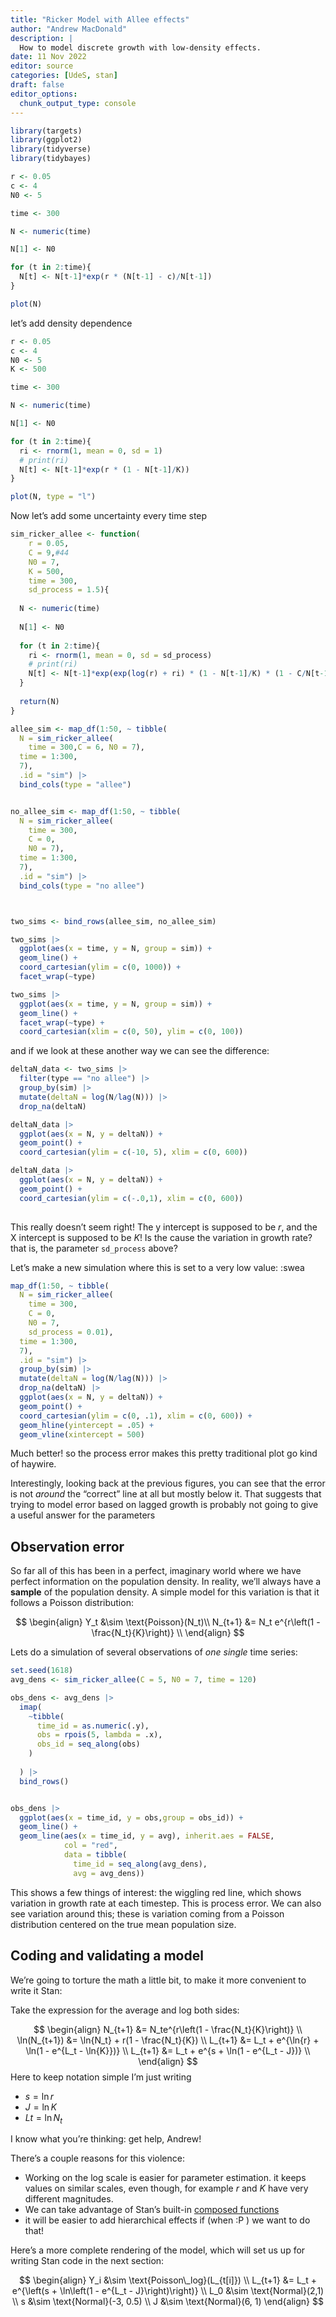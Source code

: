 ```yaml
---
title: "Ricker Model with Allee effects"
author: "Andrew MacDonald"
description: |
  How to model discrete growth with low-density effects.
date: 11 Nov 2022
editor: source
categories: [UdeS, stan]
draft: false
editor_options: 
  chunk_output_type: console
---
```


```r
library(targets)
library(ggplot2)
library(tidyverse)
library(tidybayes)
```


```r
r <- 0.05
c <- 4
N0 <- 5

time <- 300

N <- numeric(time)

N[1] <- N0

for (t in 2:time){
  N[t] <- N[t-1]*exp(r * (N[t-1] - c)/N[t-1])
}

plot(N)

```

let's add density dependence 

```r
r <- 0.05
c <- 4
N0 <- 5
K <- 500

time <- 300

N <- numeric(time)

N[1] <- N0

for (t in 2:time){
  ri <- rnorm(1, mean = 0, sd = 1)
  # print(ri)
  N[t] <- N[t-1]*exp(r * (1 - N[t-1]/K))
}

plot(N, type = "l")
```


Now let's add some uncertainty every time step


```r
sim_ricker_allee <- function(
    r = 0.05,
    C = 9,#44
    N0 = 7,
    K = 500,
    time = 300,
    sd_process = 1.5){
  
  N <- numeric(time)
  
  N[1] <- N0
  
  for (t in 2:time){
    ri <- rnorm(1, mean = 0, sd = sd_process)
    # print(ri)
    N[t] <- N[t-1]*exp(exp(log(r) + ri) * (1 - N[t-1]/K) * (1 - C/N[t-1]))
  }
  
  return(N)
}
```

```r

allee_sim <- map_df(1:50, ~ tibble(
  N = sim_ricker_allee(
    time = 300,C = 6, N0 = 7),
  time = 1:300,
  7),
  .id = "sim") |> 
  bind_cols(type = "allee")


no_allee_sim <- map_df(1:50, ~ tibble(
  N = sim_ricker_allee(
    time = 300,
    C = 0,
    N0 = 7),
  time = 1:300,
  7),
  .id = "sim") |> 
  bind_cols(type = "no allee")



two_sims <- bind_rows(allee_sim, no_allee_sim)

two_sims |> 
  ggplot(aes(x = time, y = N, group = sim)) + 
  geom_line() + 
  coord_cartesian(ylim = c(0, 1000)) + 
  facet_wrap(~type)
```

```r
two_sims |> 
  ggplot(aes(x = time, y = N, group = sim)) + 
  geom_line() + 
  facet_wrap(~type) +
  coord_cartesian(xlim = c(0, 50), ylim = c(0, 100))
```
and if we look at these another way we can see the difference:

```r
deltaN_data <- two_sims |> 
  filter(type == "no allee") |> 
  group_by(sim) |> 
  mutate(deltaN = log(N/lag(N))) |> 
  drop_na(deltaN)

deltaN_data |> 
  ggplot(aes(x = N, y = deltaN)) + 
  geom_point() + 
  coord_cartesian(ylim = c(-10, 5), xlim = c(0, 600))

deltaN_data |> 
  ggplot(aes(x = N, y = deltaN)) + 
  geom_point() + 
  coord_cartesian(ylim = c(-.0,1), xlim = c(0, 600))
  


```

This really doesn't seem right! 
The y intercept is supposed to be $r$, and the X intercept is supposed to be $K$! 
Is the cause the variation in growth rate? that is, the parameter `sd_process` above?


Let's make a new simulation where this is set to a very low value:
:swea
```r
map_df(1:50, ~ tibble(
  N = sim_ricker_allee(
    time = 300,
    C = 0,
    N0 = 7,
    sd_process = 0.01),
  time = 1:300,
  7),
  .id = "sim") |> 
  group_by(sim) |> 
  mutate(deltaN = log(N/lag(N))) |> 
  drop_na(deltaN) |> 
  ggplot(aes(x = N, y = deltaN)) + 
  geom_point() + 
  coord_cartesian(ylim = c(0, .1), xlim = c(0, 600)) + 
  geom_hline(yintercept = .05) + 
  geom_vline(xintercept = 500)
```


Much better! so the process error makes this pretty traditional plot go kind of haywire.

Interestingly, looking back at the previous figures, you can see that the error is not _around_ the "correct" line at all but mostly below it. 
That suggests that trying to model error based on lagged growth is probably not going to give a useful answer for the parameters

## Observation error

So far all of this has been in a perfect, imaginary world where we have perfect information on the population density. 
In reality, we'll always have a **sample** of the population density. 
A simple model for this variation is that it follows a Poisson distribution:


$$ 
\begin{align}
Y_t &\sim \text{Poisson}(N_t)\\
N_{t+1} &= N_t e^{r\left(1 - \frac{N_t}{K}\right)} \\
\end{align}
$$

Lets do a simulation of several observations of *one single* time series:

```r
set.seed(1618)
avg_dens <- sim_ricker_allee(C = 5, N0 = 7, time = 120)

obs_dens <- avg_dens |> 
  imap(
    ~tibble(
      time_id = as.numeric(.y),
      obs = rpois(5, lambda = .x),
      obs_id = seq_along(obs)
    )
    
  ) |> 
  bind_rows()


obs_dens |> 
  ggplot(aes(x = time_id, y = obs,group = obs_id)) + 
  geom_line() + 
  geom_line(aes(x = time_id, y = avg), inherit.aes = FALSE, 
            col = "red",
            data = tibble(
              time_id = seq_along(avg_dens),
              avg = avg_dens))

```

This shows a few things of interest: the wiggling red line, which shows variation in growth rate at each timestep. This is process error. 
We can also see variation around this; these is variation coming from a Poisson distribution centered on the true mean population size.


## Coding and validating a model


We're going to torture the math a little bit, to make it more convenient to write it Stan:

Take the expression for the average and log both sides:

$$
\begin{align}
N_{t+1} &= N_te^{r\left(1 - \frac{N_t}{K}\right)} \\
\ln(N_{t+1}) &= \ln{N_t} + r(1 - \frac{N_t}{K})  \\
L_{t+1} &= L_t + e^{\ln{r} + \ln(1 - e^{L_t - \ln{K}})} \\
L_{t+1} &= L_t + e^{s + \ln(1 - e^{L_t - J})} \\
\end{align}
$$
Here to keep notation simple I'm just writing 

* $s = \ln{r}$
* $J = \ln{K}$
* $Lt = \ln{N_t}$

I know what you're thinking: get help, Andrew! 

There's a couple reasons for this violence: 

* Working on the log scale is easier for parameter estimation. it keeps values on similar scales, even though, for example $r$ and $K$ have very different magnitudes. 
* We can take advantage of Stan's built-in [composed functions](https://mc-stan.org/docs/functions-reference/real-valued_basic_functions.html#composed-functions)
* it will be easier to add hierarchical effects if (when :P ) we want to do that!

Here's a more complete rendering of the model, which will set us up for writing Stan code in the next section:

$$
\begin{align}
Y_i &\sim \text{Poisson\_log}(L_{t[i]}) \\
L_{t+1} &= L_t + e^{\left(s + \ln\left(1 - e^{L_t - J}\right)\right)} \\
L_0 &\sim \text{Normal}(2,1) \\
s &\sim \text{Normal}(-3, 0.5) \\
J &\sim \text{Normal}(6, 1)
\end{align}
$$
